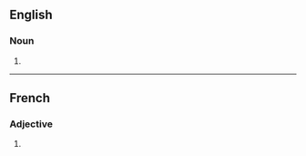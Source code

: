 ==English==

===Noun===
{{head|en|noun form}}

# {{plural of|accusative|lang=en}}

----

==French==

===Adjective===
{{head|fr|adjective form}}

# {{feminine plural of|accusatif|lang=fr}}